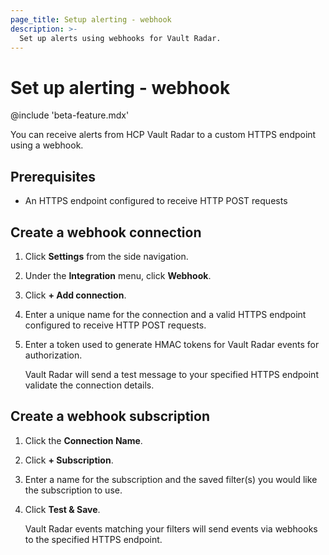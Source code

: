 ```yaml
---
page_title: Setup alerting - webhook
description: >-
  Set up alerts using webhooks for Vault Radar.
---
```


# Set up alerting - webhook

@include 'beta-feature.mdx'

You can receive alerts from HCP Vault Radar to a custom HTTPS endpoint using a webhook.

## Prerequisites

- An HTTPS endpoint configured to receive HTTP POST requests

## Create a webhook connection

1. Click **Settings** from the side navigation. 

1. Under the **Integration** menu, click **Webhook**.

1. Click **+ Add connection**.

1. Enter a unique name for the connection and a valid HTTPS endpoint configured to receive HTTP POST requests.

1. Enter a token used to generate HMAC tokens for Vault Radar events for authorization.

   Vault Radar will send a test message to your specified HTTPS endpoint validate the connection details.

## Create a webhook subscription

1. Click the **Connection Name**.

1. Click **+ Subscription**.

1. Enter a name for the subscription and the saved filter(s) you would like the subscription to use.

1. Click **Test & Save**.

   Vault Radar events matching your filters will send events via webhooks to the
   specified HTTPS endpoint.
